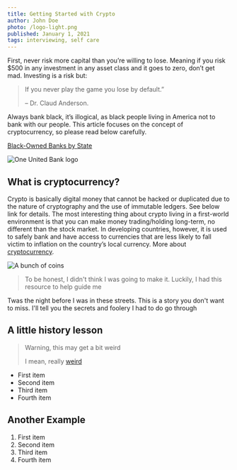 ```yaml
---
title: Getting Started with Crypto
author: John Doe
photo: /logo-light.png
published: January 1, 2021
tags: interviewing, self care
---
```


First, never risk more capital than you’re willing to lose. Meaning if you risk $500 in any investment in any asset class and it goes to zero, don’t get mad.
Investing is a risk but:

> If you never play the game you lose by default.”
>
> – Dr. Claud Anderson.

Always bank black, it’s illogical, as black people living in America not to bank with our people. This article focuses on the concept of cryptocurrency, so please read below carefully.

[Black-Owned Banks by State](https://www.investopedia.com/black-owned-banks-by-state-5024944)

![One United Bank logo](/blogs/getting-started-with-crypto/one-united-bank.png)

## What is cryptocurrency?

Crypto is basically digital money that cannot be hacked or duplicated due to the nature of cryptography and the use of immutable ledgers.
See below link for details. The most interesting thing about crypto living in a first-world environment is that you can make money trading/holding long-term, no different than the stock market.
In developing countries, however, it is used to safely bank and have access to currencies that are less likely to fall victim to inflation on the country’s local currency. More about [cryptocurrency](https://www.investopedia.com/terms/c/cryptocurrency.asp).

![A bunch of coins](/blogs/getting-started-with-crypto/coins.png)

> To be honest, I didn't think I was going to make it. Luckily, I had this resource to help guide me

Twas the night before I was in these streets. This is a story you don't want to miss. I'll tell you the secrets and foolery I had to do go through

## A little history lesson

> Warning, this may get a bit weird
>
> I mean, really [weird](https://blacc.xyz)

-   First item
-   Second item
-   Third item
-   Fourth item

## Another Example

1. First item
2. Second item
3. Third item
4. Fourth item
